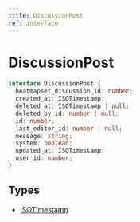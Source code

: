 ```yaml
---
title: DiscussionPost
ref: interface
---
```


# DiscussionPost

```ts
interface DiscussionPost {
  beatmapset_discussion_id: number;
  created_at: ISOTimestamp;
  deleted_at: ISOTimestamp | null;
  deleted_by_id: number | null;
  id: number;
  last_editor_id: number | null;
  message: string;
  system: boolean;
  updated_at: ISOTimestamp;
  user_id: number;
}
```

## Types

- [ISOTimestamp](/references/iso-timestamp)
